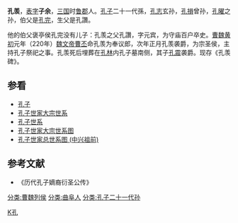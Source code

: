'''孔羡'''，[[表字|表字]]'''子余'''，[[三国|三国]]时[[鲁郡|鲁郡]]人。[[孔子|孔子]]二十一代孫，[[孔志|孔志]]玄孙，[[孔損|孔損]]曾孙，[[孔曜|孔曜]]之孙，伯父是[[孔完|孔完]]，生父是孔讚。
         
他的伯父褒亭侯孔完没有儿子：孔羡之父孔讚，字元宾，为守庙百户卒史。[[曹魏|曹魏]][[黄初|黄初]]元年（220年）[[魏文帝|魏文帝]][[曹丕|曹丕]]命孔羡为奉议郎，次年正月孔羡袭爵，为宗圣侯，主持孔子祭祀之事。孔羡死后埋葬在[[孔林|孔林]]内孔子墓南侧，其子[[孔震|孔震]]袭爵。现存《孔羡碑》。
{{start box}}
{{s-before|[[孔完|孔完]]}}
{{s-title|[[曹魏|曹魏]][[宗圣侯|宗圣侯]]|221年—267年之前}}
{{s-after|[[孔震|孔震]]}}
{{end box}}
==参看==
*[[孔子|孔子]]
*[[孔子世家大宗世系|孔子世家大宗世系]]
*[[孔子世系|孔子世系]]
*[[孔子世家大宗世系图|孔子世家大宗世系图]]
*[[孔子世家总世系图_(中兴祖前)|孔子世家总世系图 (中兴祖前)]]
==参考文献==
*《历代孔子嫡裔衍圣公传》
{{reflist}}
{{衍圣公}}
[[分类:曹魏列侯|分类:曹魏列侯]]
[[Category:曹魏刺史|K孔]]
[[分类:曲阜人|分类:曲阜人]]
[[分类:孔子二十一代孙|分类:孔子二十一代孙]]